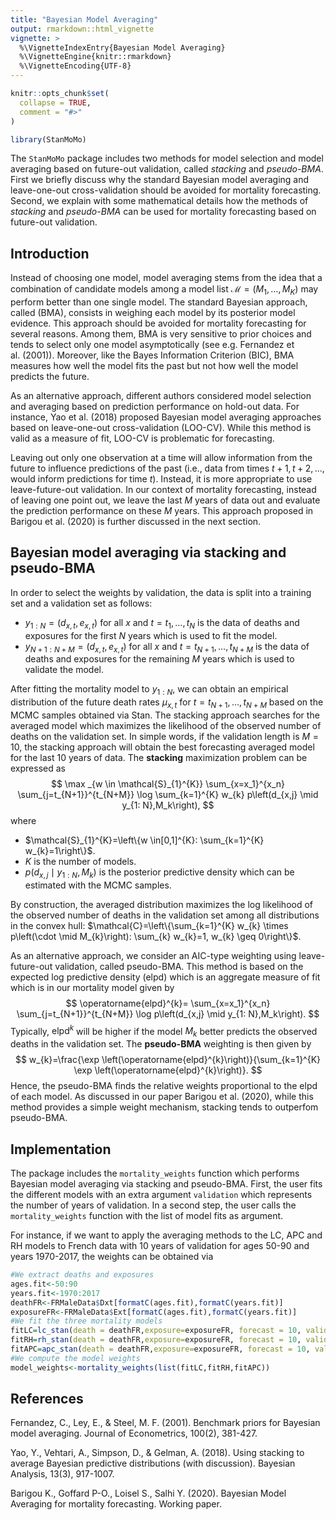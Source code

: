 ```yaml
---
title: "Bayesian Model Averaging"
output: rmarkdown::html_vignette
vignette: >
  %\VignetteIndexEntry{Bayesian Model Averaging}
  %\VignetteEngine{knitr::rmarkdown}
  %\VignetteEncoding{UTF-8}
---
```


```r
knitr::opts_chunk$set(
  collapse = TRUE,
  comment = "#>"
)
```

```r
library(StanMoMo)
```

The `StanMoMo` package includes two methods for model selection and model averaging based on future-out validation, called *stacking* and *pseudo-BMA*. First we briefly discuss why the standard Bayesian model averaging and leave-one-out cross-validation should be avoided for mortality forecasting. Second, we explain with some mathematical details how the methods of *stacking* and *pseudo-BMA* can be used for mortality forecasting based on future-out validation.


## Introduction 

Instead of choosing one model, model averaging stems from the idea that a combination of candidate models among a model list $\mathcal{M}=(M_1,\dots,M_K)$ may perform better than one single model. The standard Bayesian approach, called \textit{Bayesian model averaging} (BMA), consists in weighing each model by its posterior model evidence. This approach should be avoided for mortality forecasting for several reasons. Among them, BMA is very sensitive to prior choices and tends to select only one model asymptotically (see e.g. Fernandez et al. (2001)). Moreover, like the Bayes Information Criterion (BIC), BMA measures how well the model fits the past but not how well the model predicts the future.

As an alternative approach, different authors considered model selection and averaging based on prediction performance on hold-out data. For instance, Yao et al. (2018) proposed Bayesian model averaging approaches based on leave-one-out cross-validation (LOO-CV). While this method is valid as a measure of fit, LOO-CV is problematic for forecasting. 

Leaving out only one observation at a time will allow information from the future to influence predictions of the past (i.e., data from times $t + 1, t + 2, \dots,$ would inform predictions for time $t$). Instead, it is more appropriate to use leave-future-out validation. In our context of mortality forecasting, instead of leaving one point out, we leave the last $M$ years of data out and evaluate the prediction performance on these $M$ years. This approach proposed in Barigou et al. (2020) is further discussed in the next section.

## Bayesian model averaging via stacking and pseudo-BMA

In order to select the weights by validation, the data is split into a training set and a validation set as follows:

- $y_{1:N}=(d_{x,t},e_{x,t})$ for all $x$ and $t=t_1,\dots,t_N$ is the data of deaths and exposures for the first $N$ years which is used to fit the model. 
- $y_{N+1:N+M}=(d_{x,t},e_{x,t})$ for all $x$ and $t=t_{N+1},\dots,t_{N+M}$ is the data of deaths and exposures for the remaining $M$ years which is used to validate the model. 

After fitting the mortality model to $y_{1:N}$, we can obtain an empirical distribution of the future death rates $\mu_{x,t}$ for $t=t_{N+1},\dots,t_{N+M}$ based on the MCMC samples obtained via Stan. The stacking approach searches for the averaged model which maximizes the likelihood of the observed number of deaths on the validation set. In simple words, if the validation length is $M=10$, the stacking approach will obtain the best forecasting averaged model for the last 10 years of data. The **stacking** maximization problem can be expressed as
$$ 
\max _{w \in \mathcal{S}_{1}^{K}} \sum_{x=x_1}^{x_n}  \sum_{j=t_{N+1}}^{t_{N+M}} \log \sum_{k=1}^{K} w_{k} p\left(d_{x,j} \mid y_{1: N},M_k\right),
$$
where

- $\mathcal{S}_{1}^{K}=\left\{w \in[0,1]^{K}: \sum_{k=1}^{K} w_{k}=1\right\}$.
- $K$ is the number of models.
- $p\left(d_{x,j} \mid y_{1: N},M_k\right)$ is the posterior predictive density which can be estimated with the MCMC samples.

By construction, the averaged distribution maximizes the log likelihood of the observed number of deaths in the validation set among all distributions in the convex hull: $\mathcal{C}=\left\{\sum_{k=1}^{K} w_{k} \times p\left(\cdot \mid M_{k}\right): \sum_{k} w_{k}=1, w_{k} \geq 0\right\}$.

As an alternative approach, we consider an AIC-type weighting using leave-future-out validation, called pseudo-BMA. This method is based on the expected log predictive density (elpd) which is an aggregate measure of fit which is in our mortality model given by
$$
\operatorname{elpd}^{k}= \sum_{x=x_1}^{x_n}  \sum_{j=t_{N+1}}^{t_{N+M}} \log p\left(d_{x,j} \mid y_{1: N},M_k\right).
$$
Typically, $\operatorname{elpd}^{k}$ will be higher if the model $M_k$ better predicts the observed deaths in the validation set. The **pseudo-BMA** weighting is then given by 
$$ 
w_{k}=\frac{\exp \left(\operatorname{elpd}^{k}\right)}{\sum_{k=1}^{K} \exp \left(\operatorname{elpd}^{k}\right)}.
$$
Hence, the pseudo-BMA finds the relative weights proportional to the elpd of each model. As discussed in our paper Barigou et al. (2020), while this method provides a simple weight mechanism, stacking tends to outperfom pseudo-BMA.

## Implementation

The package includes the `mortality_weights` function which performs Bayesian model averaging via stacking and pseudo-BMA. First, the user fits the different models with an extra argument `validation` which represents the number of years of validation. In a second step, the user calls the `mortality_weights` function with the list of model fits as argument. 

For instance, if we want to apply the averaging methods to the LC, APC and RH models to French data with 10 years of validation for ages 50-90 and years 1970-2017, the weights can be obtained via

```r
#We extract deaths and exposures
ages.fit<-50:90
years.fit<-1970:2017
deathFR<-FRMaleData$Dxt[formatC(ages.fit),formatC(years.fit)]
exposureFR<-FRMaleData$Ext[formatC(ages.fit),formatC(years.fit)]
#We fit the three mortality models
fitLC=lc_stan(death = deathFR,exposure=exposureFR, forecast = 10, validation=10,family = "poisson",cores=4)
fitRH=rh_stan(death = deathFR,exposure=exposureFR, forecast = 10, validation=10,family = "poisson",cores=4)
fitAPC=apc_stan(death = deathFR,exposure=exposureFR, forecast = 10, validation=10,family = "poisson",cores=4)
#We compute the model weights
model_weights<-mortality_weights(list(fitLC,fitRH,fitAPC))
```

## References

Fernandez, C., Ley, E., & Steel, M. F. (2001). Benchmark priors for Bayesian model averaging. Journal of Econometrics, 100(2), 381-427.

Yao, Y., Vehtari, A., Simpson, D., & Gelman, A. (2018). Using stacking to average Bayesian predictive distributions (with discussion). Bayesian Analysis, 13(3), 917-1007.

Barigou K., Goffard P-O., Loisel S., Salhi Y. (2020). Bayesian Model Averaging for mortality forecasting. Working paper.




